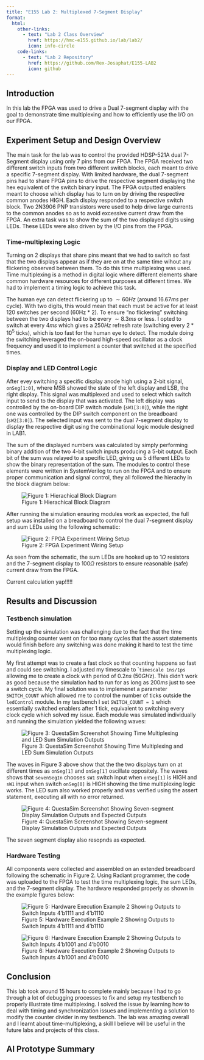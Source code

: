```yaml
---
title: "E155 Lab 2: Multiplexed 7-Segment Display"
format:
  html:
    other-links: 
      - text: "Lab 2 Class Overview"
        href: https://hmc-e155.github.io/lab/lab2/
        icon: info-circle   
    code-links:
      - text: "Lab 2 Repository"
        href: https://github.com/Rex-Josaphat/E155-LAB2
        icon: github
---
```

## Introduction

In this lab the FPGA was used to drive a Dual 7-segment display with the goal to demonstrate time multiplexing and how to efficiently use the I/O on our FPGA.

## Experiment Setup and Design Overview

The main task for the lab was to control the provided HDSP-521A dual 7-Segment display using only 7 pins from our FPGA. The FPGA received two different switch inputs from two different switch blocks, each meant to drive a specific 7-segment display. With limited hardware, the dual 7-segment pins had to share FPGA pins to drive the respective segment displaying the hex equivalent of the switch binary input. The FPGA outputted enablers meant to choose which display has to turn on by driving the respective common anodes HIGH. Each display responded to a respective switch block. Two 2N3906 PNP transistors were used to help drive large currents to the common anodes so as to avoid excessive current draw from the FPGA. An extra task was to show the sum of the two displayed digits using LEDs. These LEDs were also driven by the I/O pins from the FPGA.

### Time-multiplexing Logic

Turning on 2 displays that share pins meant that we had to switch so fast that the two displays appear as if they are on at the same time wihout any flickering observed between them. To do this time multiplexing was used. Time multiplexing is a method in digital logic where different elements share common hardware resources for different purposes at different times. We had to implement a timing logic to achieve this task.

The human eye can detect flickering up to $\sim60 Hz$ (around $16.67 ms$ per cycle). With two digits, this would mean that each must be active for at least 120 switches per second (60Hz * 2). To ensure "no flickering" switching between the two displays had to be every $\sim8.3 ms$ or less. I opted to switch at every $4 ms$ which gives a $250 Hz$ refresh rate (switching every $2*10^5$ ticks), which is too fast for the human eye to detect. The module doing the switching leveraged the on-board high-speed oscillator as a clock frequency and used it to implement a counter that switched at the specified times. 

### Display and LED Control Logic

After evey switching a specific display anode high using a 2-bit signal, `onSeg[1:0]`, where MSB showed the state of the left display and LSB, the right display. This signal was multiplexed and used to select which switch input to send to the display that was activated. The left display was controlled by the on-board DIP switch module (`sW1[3:0]`), while the right one was controlled by the DIP switch component on the breadboard (`sW2[3:0]`). The selected input was sent to the dual 7-segment display to display the respective digit using the combinational logic module designed in LAB1. 

The sum of the displayed numbers was calculated by simply performing binary addition of the two 4-bit switch inputs producing a 5-bit output. Each bit of the sum was relayed to a specific LED, giving us 5 different LEDs to show the binary representation of the sum. The modules to control these elements were written in SystemVerilog to run on the FPGA and to ensure proper communication and signal control, they all followed the hierachy in the block diagram below:

![Figure 1: Hierachical Block Diagram](images/lab2BlockDiagram.png)

After running the simulation ensuring modules work as expected, the full setup was installed on a breadboard to control the dual 7-segment display and sum LEDs using the following schematic:

![Figure 2: FPGA Experiment Wiring Setup](images/lab2Schematic.png)

As seen from the schematic, the sum LEDs are hooked up to $1\Omega$ resistors and the 7-segment display to $100\Omega$ resistors to ensure reasonable (safe) current draw from the FPGA. 

Current calculation yap!!!!!

## Results and Discussion
### Testbench simulation

Setting up the simulation was challenging due to the fact that the time multiplexing counter went on for too many cycles that the assert statements would finish before any switching was done making it hard to test the time multiplexing logic. 

My first attempt was to create a fast clock so that counting happens so fast and could see switching. I adjusted my timescale to ``timescale 1ns/1ps` allowing me to create a clock with period of $0.2ns$ ($50GHz$). This didn't work as good because the simulation had to run for as long as $200ms$ just to see a switch cycle. My final solution was to implemenet a parameter `SWITCH_COUNT` which allowed me to control the number of ticks outside the `ledControl` module. In my testbench I set `SWITCH_COUNT = 1` which essentially switched enablers after 1 tick, equivalent to switching every clock cycle which solved my issue. Each module was simulated individually and running the simulation yielded the following waves:

![Figure 3: QuestaSim Screenshot Showing Time Multiplexing and LED Sum Simulation Outputs](link)

The waves in Figure 3 above show that the the two displays turn on at different times as `onSeg[1]` and `onSeg[1]` oscillate oppositely. The waves shows that `sevenSegIn` chooses `sW1` switch input when `onSeg[1]` is HIGH and `sW1` input when switch `onSeg[0]` is HIGH showing the time multiplexing logic works. The LED sum also worked properly and was verified using the assert statement, executing all with no error returned.

![Figure 4: QuestaSim Screenshot Showing Seven-segment Display Simulation Outputs and Expected Outputs](images/7segDisp_tb.png)

The seven segment display also resopnds as expected.

### Hardware Testing

All components were collected and assembled on an extended breadboard following the schematic in Figure 2. Using Radiant programmer, the code was uploaded to the FPGA to test the time multiplexing logic, the sum LEDs, and the 7-segment display. The hardware responded properly as shown in the example figures below:

![Figure 5: Hardware Execution Example 2 Showing Outputs to Switch Inputs 4'b1111 and 4'b1110](link)

![Figure 6: Hardware Execution Example 2 Showing Outputs to Switch Inputs 4'b1001 and 4'b0010](link)

## Conclusion
This lab took around 15 hours to complete mainly because I had to go through a lot of debugging processes to fix and setup my testbench to properly illustrate time multiplexing. I solved the issue by learning how to deal with timing and synchronization issues and implementing a solution to modify the counter divider in my testbench. The lab was amazing overall and I learnt about time-multiplexing, a skill I believe will be useful in the future labs and projects of this class.

## AI Prototype Summary
